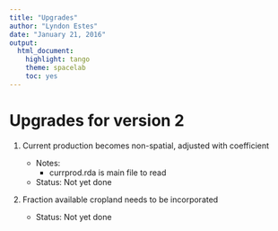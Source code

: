 ```yaml
---
title: "Upgrades"
author: "Lyndon Estes"
date: "January 21, 2016"
output: 
  html_document:
    highlight: tango
    theme: spacelab
    toc: yes 
---
```


# Upgrades for version 2

1. Current production becomes non-spatial, adjusted with coefficient

     + Notes: 
         + currprod.rda is main file to read

     + Status: Not yet done
     

2. Fraction available cropland needs to be incorporated

     + Status: Not yet done



